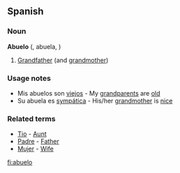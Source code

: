 ==Spanish==

===Noun===
'''Abuelo'''  ({{m}}, abuela, {{f}})
# [[Grandfather]] (and [[grandmother]])

===Usage notes===
*Mis abuelos son [[viejo]]s - My [[grandparents]] are [[old]]
*Su abuela es [[sympática]] - His/her [[grandmother]] is [[nice]]

===Related terms===
*[[Tio]] - [[Aunt]]
*[[Padre]] - [[Father]]
*[[Mujer]] - [[Wife]]
[[fi:abuelo]]